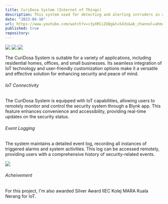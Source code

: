 ```yaml
---
title: CuriDosa System (Internet of Things)
description: This system used for detecting and alerting intruders in a house. It is based on the Internet of Things using Arduino and Blynk app.
date: "2023-04-16"
url: https://www.youtube.com/watch?v=c3yXRCiZUQg&t=543s&ab_channel=ahmaddanial
published: true
repository: 
---
```


[![](https://ahmdanial.online/image/iot-1.jpg)](https://www.youtube.com/watch?v=c3yXRCiZUQg&t=543s&ab_channel=ahmaddanial) 
[![](https://ahmdanial.online/image/iot-2.jpg)](https://www.youtube.com/watch?v=c3yXRCiZUQg&t=543s&ab_channel=ahmaddanial) 
[![](https://ahmdanial.online/image/iot-3.jpg)](https://www.youtube.com/watch?v=c3yXRCiZUQg&t=543s&ab_channel=ahmaddanial) 

The CuriDosa System is suitable for a variety of applications, including residential homes, offices, and small businesses. Its seamless integration of IoT technology and user-friendly customization options make it a versatile and effective solution for enhancing security and peace of mind.

###### IoT Connectivity 
The CuriDosa System is equipped with IoT capabilities, allowing users to remotely monitor and control the security system through a Blynk app. 
This feature enhances convenience and accessibility, providing real-time updates on the security status.

###### Event Logging
The system maintains a detailed event log, recording all instances of triggered alarms and system activities. 
This log can be accessed remotely, providing users with a comprehensive history of security-related events.

[![](https://ahmdanial.online/image/iot-4.jpg)](https://www.youtube.com/watch?v=c3yXRCiZUQg&t=543s&ab_channel=ahmaddanial) 

###### Acheivement
For this project, I'm also awarded Silver Award IIEC Kolej MARA Kuala Nerang for IoT.
